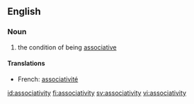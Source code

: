 ==English==

===Noun===
{{wikipedia}}
{{en-noun|-}}

# {{algebra}} the condition of being [[associative]]

====Translations====
{{top}}
*French: [[associativité]] {{f}}
{{bottom}}

[[id:associativity]]
[[fi:associativity]]
[[sv:associativity]]
[[vi:associativity]]